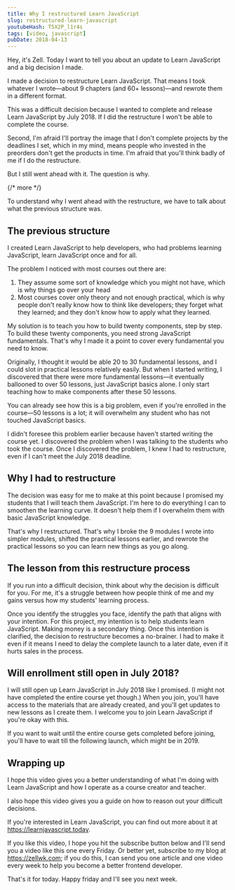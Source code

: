```yaml
---
title: Why I restructured Learn JavaScript
slug: restructured-learn-javascript
youtubeHash: T5X2P_l1r4s
tags: [video, javascript]
pubDate: 2018-04-13
---
```


Hey, it's Zell. Today I want to tell you about an update to Learn JavaScript and a big decision I made.

I made a decision to restructure Learn JavaScript. That means I took whatever I wrote—about 9 chapters (and 60+ lessons)—and rewrote them in a different format.

This was a difficult decision because I wanted to complete and release Learn JavaScript by July 2018. If I did the restructure I won't be able to complete the course.

Second, I'm afraid I'll portray the image that I don't complete projects by the deadlines I set, which in my mind, means people who invested in the preorders don't get the products in time. I'm afraid that you'll think badly of me if I do the restructure.

But I still went ahead with it. The question is why.

{/* more */}

To understand why I went ahead with the restructure, we have to talk about what the previous structure was.

## The previous structure

I created Learn JavaScript to help developers, who had problems learning JavaScript, learn JavaScript once and for all.

The problem I noticed with most courses out there are:

1. They assume some sort of knowledge which you might not have, which is why things go over your head
2. Most courses cover only theory and not enough practical, which is why people don't really know how to think like developers; they forget what they learned; and they don't know how to apply what they learned.

My solution is to teach you how to build twenty components, step by step. To build these twenty components, you need strong JavaScript fundamentals. That's why I made it a point to cover every fundamental you need to know.

Originally, I thought it would be able 20 to 30 fundamental lessons, and I could slot in practical lessons relatively easily. But when I started writing, I discovered that there were more fundamental lessons—it eventually ballooned to over 50 lessons, just JavaScript basics alone. I only start teaching how to make components after these 50 lessons.

You can already see how this is a big problem, even if you're enrolled in the course—50 lessons is a lot; it will overwhelm any student who has not touched JavaScript basics.

I didn't foresee this problem earlier because haven't started writing the course yet. I discovered the problem when I was talking to the students who took the course. Once I discovered the problem, I knew I had to restructure, even if I can't meet the July 2018 deadline.

## Why I had to restructure

The decision was easy for me to make at this point because I promised my students that I will teach them JavaScript. I'm here to do everything I can to smoothen the learning curve. It doesn't help them if I overwhelm them with basic JavaScript knowledge.

That's why I restructured. That's why I broke the 9 modules I wrote into simpler modules, shifted the practical lessons earlier, and rewrote the practical lessons so you can learn new things as you go along.

## The lesson from this restructure process

If you run into a difficult decision, think about why the decision is difficult for you. For me, it's a struggle between how people think of me and my gains versus how my students' learning process.

Once you identify the struggles you face, identify the path that aligns with your intention. For this project, my intention is to help students learn JavaScript. Making money is a secondary thing. Once this intention is clarified, the decision to restructure becomes a no-brainer. I had to make it even if it means I need to delay the complete launch to a later date, even if it hurts sales in the process.

## Will enrollment still open in July 2018?

I will still open up Learn JavaScript in July 2018 like I promised. (I might not have completed the entire course yet though.) When you join, you'll have access to the materials that are already created, and you'll get updates to new lessons as I create them. I welcome you to join Learn JavaScript if you're okay with this.

If you want to wait until the entire course gets completed before joining, you'll have to wait till the following launch, which might be in 2019.

## Wrapping up

I hope this video gives you a better understanding of what I'm doing with Learn JavaScript and how I operate as a course creator and teacher.

I also hope this video gives you a guide on how to reason out your difficult decisions.

If you're interested in Learn JavaScript, you can find out more about it at https://learnjavascript.today.

If you like this video, I hope you hit the subscribe button below and I'll send you a video like this one every Friday. Or better yet, subscribe to my blog at https://zellwk.com; if you do this, I can send you one article and one video every week to help you become a better frontend developer.

That's it for today. Happy friday and I'll see you next week.
